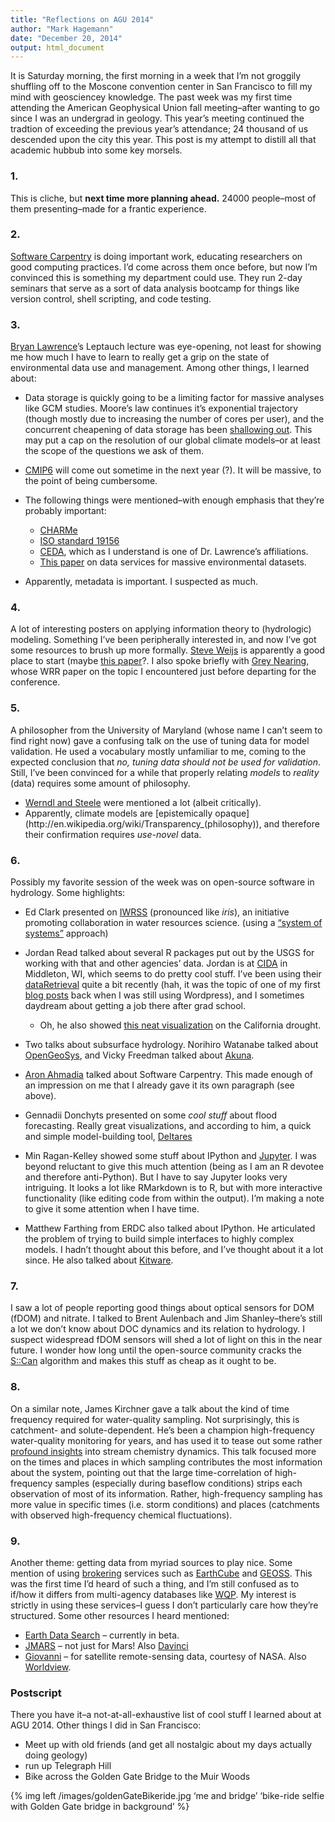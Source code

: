 ```yaml
---
title: "Reflections on AGU 2014"
author: "Mark Hagemann"
date: "December 20, 2014"
output: html_document
---
```


It is Saturday morning, the first morning in a week that I'm not groggily shuffling off to the Moscone convention center in San Francisco to fill my mind with geosciencey knowledge. The past week was my first time attending the American Geophysical Union fall meeting--after wanting to go since I was an undergrad in geology. This year's meeting continued the tradtion of exceeding the previous year's attendance; 24 thousand of us descended upon the city this year. This post is my attempt to distill all that academic hubbub into some key morsels. 

### 1.
This is cliche, but **next time more planning ahead.** 24000 people--most of them presenting--made for a frantic experience.

### 2.
[Software Carpentry](http://software-carpentry.org/) is doing important work, educating researchers on good computing practices. I'd come across them once before, but now I'm convinced this is something my department could use. They run 2-day seminars that serve as a sort of data analysis bootcamp for things like version control, shell scripting, and code testing. 

### 3.
[Bryan Lawrence](http://www.met.reading.ac.uk/users/users/1678)'s Leptauch lecture was eye-opening, not least for showing me how much I have to learn to really get a grip on the state of environmental data use and management. Among other things, I learned about:

  * Data storage is quickly going to be a limiting factor for massive analyses like GCM studies. Moore's law continues it's exponential trajectory (though mostly due to increasing the number of cores per user), and the concurrent cheapening of data storage has been [shallowing out](http://bd7a65e2cb448908f934-86a50c88e47af9e1fb58ce0672b5a500.r32.cf3.rackcdn.com/uploads/assets/7c/3f/547c3f871f986a0862000001/cost-per-gigabyte-large.png). This may put a cap on the resolution of our global climate models--or at least the scope of the questions we ask of them. 

  * [CMIP6](http://www.wcrp-climate.org/wgcm-cmip/wgcm-cmip6) will come out sometime in the next year (?). It will be massive, to the point of being cumbersome. 

  * The following things were mentioned--with enough emphasis that they're probably important:
    * [CHARMe](http://charme.org.uk/)
    * [ISO standard 19156](http://www.iso.org/iso/catalogue_detail.htm?csnumber=32574)
    * [CEDA](http://www.ceda.ac.uk/), which as I understand is one of Dr. Lawrence's affiliations.
    * [This paper](http://rsta.royalsocietypublishing.org/content/roypta/367/1890/1003.full.pdf) on data services for massive environmental datasets. 

  * Apparently, metadata is important. I suspected as much. 

### 4.
A lot of interesting posters on applying information theory to (hydrologic) modeling. Something I've been peripherally interested in, and now I've got some resources to brush up more formally. [Steve Weijs](http://people.epfl.ch/steven.weijs/publications?lang=en&cvlang=en) is apparently a good place to start (maybe [this paper](http://www.iemss.org/sites/iemss2014/papers/iemss2014_submission_166.pdf)?. I also spoke briefly with [Grey Nearing](http://science.gsfc.nasa.gov/sed/index.cfm?fuseAction=people.jumpBio&iphonebookid=48455), whose WRR paper on the topic I encountered just before departing for the conference.

### 5. 
A philosopher from the University of Maryland (whose name I can't seem to find right now) gave a confusing talk on the use of tuning data for model validation. He used a vocabulary mostly unfamiliar to me, coming to the expected conclusion that *no, tuning data should not be used for validation*. Still, I've been convinced for a while that properly relating *models* to *reality* (data) requires some amount of philosophy. 

  * [Werndl and Steele](http://eprints.lse.ac.uk/44236/) were mentioned a lot (albeit critically). 
  * Apparently, climate models are [epistemically opaque](http://en.wikipedia.org/wiki/Transparency_(philosophy\)), and therefore their confirmation requires *use-novel* data.

### 6.
Possibly my favorite session of the week was on open-source software in hydrology. Some highlights:

  * Ed Clark presented on [IWRSS](http://www.hec.usace.army.mil/misc/IWRSS/) (pronounced like *iris*), an initiative promoting collaboration in water resources science. (using a ["system of systems"](http://en.wikipedia.org/wiki/System_of_systems) approach)

  * Jordan Read talked about several R packages put out by the USGS for working with that and other agencies' data. Jordan is at [CIDA](http://cida.usgs.gov/) in Middleton, WI, which seems to do pretty cool stuff. I've been using their [dataRetrieval](https://github.com/USGS-R/dataRetrieval) quite a bit recently (hah, it was the topic of one of my first [blog posts](http://markhagemann.wordpress.com/2014/04/) back when I was still using Wordpress), and I sometimes daydream about getting a job there after grad school. 
 
    * Oh, he also showed [this neat visualization](http://cida.usgs.gov/ca_drought/) on the California drought. 

  * Two talks about subsurface hydrology. Norihiro Watanabe talked about [OpenGeoSys](http://www.opengeosys.org/), and Vicky Freedman talked about [Akuna](http://akuna.labworks.org/download.html). 

  * [Aron Ahmadia](http://aron.ahmadia.net/) talked about Software Carpentry. This made enough of an impression on me that I already gave it its own paragraph (see above).

  * Gennadii Donchyts presented on some *cool stuff* about flood forecasting. Really great visualizations, and according to him, a quick and simple model-building tool, [Deltares](http://www.deltares.nl/en)

  * Min Ragan-Kelley showed some stuff about IPython and [Jupyter](http://jupyter.org/). I was beyond reluctant to give this much attention (being as I am an R devotee and therefore anti-Python). But I have to say Jupyter looks very intriguing. It looks a lot like RMarkdown is to R, but with more interactive functionality (like editing code from within the output). I'm making a note to give it some attention when I have time.

  * Matthew Farthing from ERDC also talked about IPython. He articulated the problem of trying to build simple interfaces to highly complex models. I hadn't thought about this before, and I've thought about it a lot since. He also talked about [Kitware](http://www.kitware.com/).

### 7.
I saw a lot of people reporting good things about optical sensors for DOM (fDOM) and nitrate. I talked to Brent Aulenbach and Jim Shanley--there's still a lot we don't know about DOC dynamics and its relation to hydrology. I suspect widespread fDOM sensors will shed a lot of light on this in the near future. I wonder how long until the open-source community cracks the [S::Can](http://www.s-can.at/) algorithm and makes this stuff as cheap as it ought to be.

### 8. 
On a similar note, James Kirchner gave a talk about the kind of time frequency required for water-quality sampling. Not surprisingly, this is catchment- and solute-dependent. He's been a champion high-frequency water-quality monitoring for years, and has used it to tease out some rather [profound insights](http://www.pnas.org/content/110/30/12213.abstract) into stream chemistry dynamics. This talk focused more on the times and places in which sampling contributes the most information about the system, pointing out that the large time-correlation of high-frequency samples (especially during baseflow conditions) strips each observation of most of its information. Rather, high-frequency sampling has more value in specific times (i.e. storm conditions) and places (catchments with observed high-frequency chemical fluctuations). 

### 9.
Another theme: getting data from myriad sources to play nice. Some mention of using [brokering](http://en.wikipedia.org/wiki/Information_broker) services such as [EarthCube](http://earthcube.org/) and [GEOSS](http://www.eurogeoss-broker.eu/). This was the first time I'd heard of such a thing, and I'm still confused as to if/how it differs from multi-agency databases like [WQP](http://www.waterqualitydata.us/). My interest is strictly in using these services--I guess I don't particularly care how they're structured. Some other resources I heard mentioned:

  * [Earth Data Search](https://search.earthdata.nasa.gov/) -- currently in beta.
  * [JMARS](http://jmars.asu.edu/) -- not just for Mars! Also [Davinci](http://davinci.asu.edu/index.php?title=Main_Page)
  * [Giovanni](http://disc.sci.gsfc.nasa.gov/giovanni) -- for satellite remote-sensing data, courtesy of NASA. Also [Worldview](https://earthdata.nasa.gov/labs/worldview/).

### Postscript
There you have it--a not-at-all-exhaustive list of cool stuff I learned about at AGU 2014. Other things I did in San Francisco:

- Meet up with old friends (and get all nostalgic about my days actually doing geology)
- run up Telegraph Hill
- Bike across the Golden Gate Bridge to the Muir Woods

{% img left /images/goldenGateBikeride.jpg 'me and bridge' 'bike-ride selfie with Golden Gate bridge in background' %}


